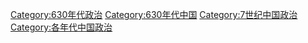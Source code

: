 [[Category:630年代政治|Category:630年代政治]]
[[Category:630年代中国|Category:630年代中国]]
[[Category:7世纪中国政治|Category:7世纪中国政治]]
[[Category:各年代中国政治|Category:各年代中国政治]]
